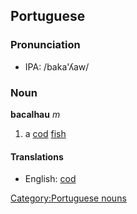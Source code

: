 ==Portuguese==
===Pronunciation===
*IPA: /baka'ʎaw/

===Noun===
'''bacalhau''' ''m''

# a [[cod]] [[fish]]

====Translations====
*English: [[cod]]

[[Category:Portuguese nouns]]